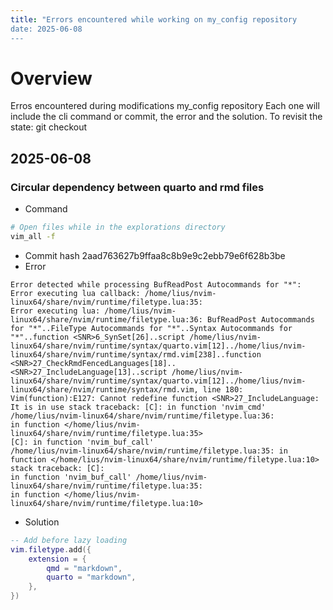 ```yaml
---
title: "Errors encountered while working on my_config repository
date: 2025-06-08
---
```


# Overview
Erros encountered during modifications my_config repository
Each one will include the cli command or commit, the error and the solution.
To revisit the state:
git checkout <commit-hash>

## 2025-06-08
### Circular dependency between quarto and rmd files
- Command
```bash
# Open files while in the explorations directory
vim_all -f
```
- Commit hash
2aad763627b9ffaa8c8b9e9c2ebb79e6f628b3be
- Error
```error
Error detected while processing BufReadPost Autocommands for "*":
Error executing lua callback: /home/lius/nvim-linux64/share/nvim/runtime/filetype.lua:35:
Error executing lua: /home/lius/nvim-linux64/share/nvim/runtime/filetype.lua:36: BufReadPost Autocommands for "*"..FileType Autocommands for "*"..Syntax Autocommands for "*"..function <SNR>6_SynSet[26]..script /home/lius/nvim-linux64/share/nvim/runtime/syntax/quarto.vim[12]../home/lius/nvim-linux64/share/nvim/runtime/syntax/rmd.vim[238]..function <SNR>27_CheckRmdFencedLanguages[18]..<SNR>27_IncludeLanguage[13]..script /home/lius/nvim-linux64/share/nvim/runtime/syntax/quarto.vim[12]../home/lius/nvim-linux64/share/nvim/runtime/syntax/rmd.vim, line 180: Vim(function):E127: Cannot redefine function <SNR>27_IncludeLanguage: It is in use stack traceback: [C]: in function 'nvim_cmd'
/home/lius/nvim-linux64/share/nvim/runtime/filetype.lua:36: 
in function </home/lius/nvim-linux64/share/nvim/runtime/filetype.lua:35>
[C]: in function 'nvim_buf_call'
/home/lius/nvim-linux64/share/nvim/runtime/filetype.lua:35: in function </home/lius/nvim-linux64/share/nvim/runtime/filetype.lua:10> 
stack traceback: [C]: 
in function 'nvim_buf_call' /home/lius/nvim-linux64/share/nvim/runtime/filetype.lua:35:
in function </home/lius/nvim-linux64/share/nvim/runtime/filetype.lua:10>
```
- Solution
```lua
-- Add before lazy loading
vim.filetype.add({
    extension = {
        qmd = "markdown",
        quarto = "markdown",
    },
})
```
